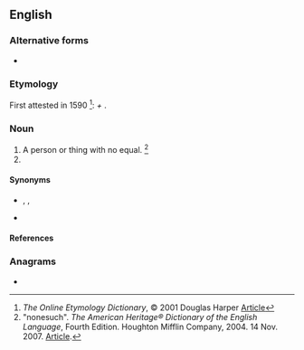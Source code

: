 ==English==

===Alternative forms===
* {{l|en|nonsuch}}

===Etymology===
First attested in 1590 <ref>''The Online Etymology Dictionary'', © 2001 Douglas Harper [http://www.etymonline.com/index.php?allowed_in_frame=0&search=nonesuch&searchmode=none Article]</ref>: {{m|en|none}} <i>+</i> {{m|en|such}}.

===Noun===
{{en-noun|es}}

# A person or thing with no equal. <ref> "nonesuch". ''The American Heritage® Dictionary of the English Language'', Fourth Edition. Houghton Mifflin Company, 2004. 14 Nov. 2007. [https://www.ahdictionary.com/word/search.html?q=circumvolve Article]. </ref>
# {{taxlink|Lychnis chalcedonica|species|noshow=1}}

====Synonyms====
* {{sense|something without equal}} {{l|en|ideal}}, {{l|en|paragon}}, {{l|en|nonpareil}}
* {{sense|Lychnis chalcedonia}}

====References====
<references/>

===Anagrams===
* {{anagrams|en|unchosen}}